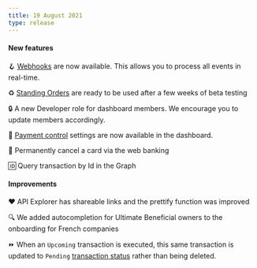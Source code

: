```yaml
---
title: 19 August 2021
type: release
---
```


#### New features

🪝 [Webhooks](/developers/using-api/webhooks) are now available. This allows you to process all events in real-time.

♻️ [Standing Orders](/topics/payments/credit-transfers/sepa#standing-orders) are ready to be used after a few weeks of beta testing

🔒 A new Developer role for dashboard members. We encourage you to update members accordingly.

🚨 [Payment control](/developers/using-api/payment-control) settings are now available in the dashboard.

🚫 Permanently cancel a card via the web banking

🆔 Query transaction by Id in the Graph

#### Improvements

❤️ API Explorer has shareable links and the prettify function was improved

🔍 We added autocompletion for Ultimate Beneficial owners to the onboarding for French companies

⏩ When an `Upcoming` transaction is executed, this same transaction is updated to `Pending` [transaction status](/topics/payments#transactions-statuses) rather than being deleted.

